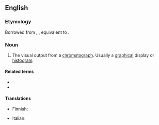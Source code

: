 ==English==

===Etymology===
Borrowed from {{bor|en|de|Chromatogramm}}, {{coin|de|nocap=1|Mikhail Tsvet|in=1906|nat=Russian-Italian|occ=botanist|nobycat=1}}, equivalent to {{confix|en|chromato|gram}}.

===Noun===
{{en-noun}}

# {{lb|en|analytical chemistry}} The visual output from a [[chromatograph]]. Usually a [[graphical]] display or [[histogram]].

====Related terms====
* {{l|en|chromatographic}}
* {{l|en|chromatography}}

====Translations====
{{trans-top|the visual output from a chromatograph}}
* Finnish: {{t|fi|kromatogrammi}}
{{trans-mid}}
* Italian: {{t|it|cromatogramma|m}}
{{trans-bottom}}